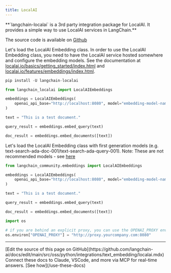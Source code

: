 ```yaml
---
title: LocalAI
---
```


<Info>
**`langchain-localai` is a 3rd party integration package for LocalAI. It provides a simple way to use LocalAI services in LangChain.**

The source code is available on [Github](https://github.com/mkhludnev/langchain-localai)

</Info>

Let's load the LocalAI Embedding class. In order to use the LocalAI Embedding class, you need to have the LocalAI service hosted somewhere and configure the embedding models. See the documentation at [localai.io/basics/getting_started/index.html](https://localai.io/basics/getting_started/index.html) and [localai.io/features/embeddings/index.html](https://localai.io/features/embeddings/index.html).

```python
pip install -U langchain-localai
```

```python
from langchain_localai import LocalAIEmbeddings
```

```python
embeddings = LocalAIEmbeddings(
    openai_api_base="http://localhost:8080", model="embedding-model-name"
)
```

```python
text = "This is a test document."
```

```python
query_result = embeddings.embed_query(text)
```

```python
doc_result = embeddings.embed_documents([text])
```

Let's load the LocalAI Embedding class with first generation models (e.g. text-search-ada-doc-001/text-search-ada-query-001). Note: These are not recommended models - see [here](https://platform.openai.com/docs/guides/embeddings/what-are-embeddings)

```python
from langchain_community.embeddings import LocalAIEmbeddings
```

```python
embeddings = LocalAIEmbeddings(
    openai_api_base="http://localhost:8080", model="embedding-model-name"
)
```

```python
text = "This is a test document."
```

```python
query_result = embeddings.embed_query(text)
```

```python
doc_result = embeddings.embed_documents([text])
```

```python
import os

# if you are behind an explicit proxy, you can use the OPENAI_PROXY environment variable to pass through
os.environ["OPENAI_PROXY"] = "http://proxy.yourcompany.com:8080"
```

---

<Callout icon="pen-to-square" iconType="regular">
    [Edit the source of this page on GitHub](https://github.com/langchain-ai/docs/edit/main/src/oss/python/integrations/text_embedding/localai.mdx)
</Callout>
<Tip icon="terminal" iconType="regular">
    Connect these docs to Claude, VSCode, and more via MCP for    real-time answers. [See how](/use-these-docs)
</Tip>
